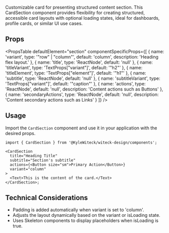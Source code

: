
Customizable card for presenting structured content section. This CardSection
component provides flexibility for creating structured, accessible card layouts
with optional loading states, ideal for dashboards, profile cards, or similar UI
use cases.

## Props

<PropsTable
  defaultElement="section"
  componentSpecificProps={[
    {
      name: 'variant',
      type: '"row" | "column"',
      default: 'column',
      description: 'Heading flex layout.'
    },
    {
      name: 'title',
      type: 'ReactNode',
      default: 'null'
    },
    {
      name: 'titleVariant',
      type: 'TextProps["variant"]',
      default: '"h2"'
    },
    {
      name: 'titleElement',
      type: 'TextProps["element"]',
      default: '"h1"'
    },
    {
      name: 'subtitle',
      type: 'ReactNode',
      default: 'null'
    },
    {
      name: 'subtitleVariant',
      type: 'TextProps["variant"]',
      default: '"caption"'
    },
    {
      name: 'actions',
      type: 'ReactNode',
      default: 'null',
      description: 'Content actions such as Buttons'
    },
    {
      name: 'secondaryActions',
      type: 'ReactNode',
      default: 'null',
      description: 'Content secondary actions such as Links'
    }
  ]}
/>

## Usage

Import the `CardSection` component and use it in your application with the
desired props.

```tsx
import { CardSection } from '@KyleWiteck/witeck-design/components';

<CardSection
  title="Heading Title"
  subtitle="Section's subtitle"
  actions={<Button size="sm">Primary Action</Button>}
  variant="column"
>
  <Text>This is the content of the card.</Text>
</CardSection>;
```

## Technical Considerations

- Padding is added automatically when variant is set to 'column'.
- Adjusts the layout dynamically based on the variant or isLoading state.
- Uses Skeleton components to display placeholders when isLoading is true.
